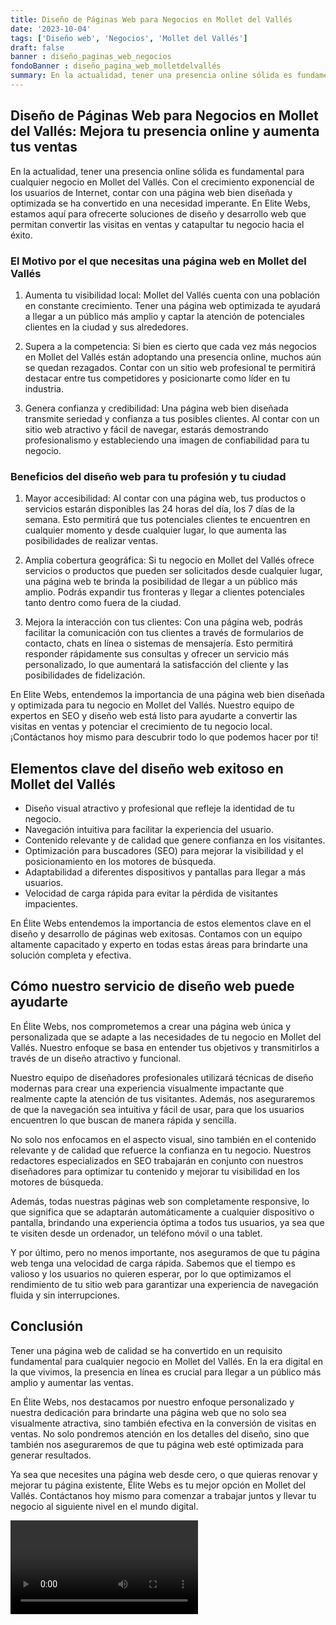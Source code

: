 ```yaml
---
title: Diseño de Páginas Web para Negocios en Mollet del Vallés
date: '2023-10-04'
tags: ['Diseño web', 'Negocios', 'Mollet del Vallés']
draft: false
banner : diseño_paginas_web_negocios
fondoBanner : diseño_pagina_web_molletdelvallés
summary: En la actualidad, tener una presencia online sólida es fundamental para cualquier negocio en Mollet del Vallés. Con el crecimiento exponencial de los usuarios de Internet, contar con una página web bien diseñada y optimizada se ha convertido en una necesidad imperante. En Elite Webs, estamos aquí para ofrecerte soluciones de diseño y desarrollo web que permitan convertir las visitas en ventas y catapultar tu negocio hacia el éxito.
---
```


## **Diseño de Páginas Web para Negocios en Mollet del Vallés: Mejora tu presencia online y aumenta tus ventas**

En la actualidad, tener una presencia online sólida es fundamental para cualquier negocio en Mollet del Vallés. Con el crecimiento exponencial de los usuarios de Internet, contar con una página web bien diseñada y optimizada se ha convertido en una necesidad imperante. En Elite Webs, estamos aquí para ofrecerte soluciones de diseño y desarrollo web que permitan convertir las visitas en ventas y catapultar tu negocio hacia el éxito.

### **El Motivo por el que necesitas una página web en Mollet del Vallés**

1. Aumenta tu visibilidad local: Mollet del Vallés cuenta con una población en constante crecimiento. Tener una página web optimizada te ayudará a llegar a un público más amplio y captar la atención de potenciales clientes en la ciudad y sus alrededores.

2. Supera a la competencia: Si bien es cierto que cada vez más negocios en Mollet del Vallés están adoptando una presencia online, muchos aún se quedan rezagados. Contar con un sitio web profesional te permitirá destacar entre tus competidores y posicionarte como líder en tu industria.

3. Genera confianza y credibilidad: Una página web bien diseñada transmite seriedad y confianza a tus posibles clientes. Al contar con un sitio web atractivo y fácil de navegar, estarás demostrando profesionalismo y estableciendo una imagen de confiabilidad para tu negocio.

### **Beneficios del diseño web para tu profesión y tu ciudad**

1. Mayor accesibilidad: Al contar con una página web, tus productos o servicios estarán disponibles las 24 horas del día, los 7 días de la semana. Esto permitirá que tus potenciales clientes te encuentren en cualquier momento y desde cualquier lugar, lo que aumenta las posibilidades de realizar ventas.

2. Amplia cobertura geográfica: Si tu negocio en Mollet del Vallés ofrece servicios o productos que pueden ser solicitados desde cualquier lugar, una página web te brinda la posibilidad de llegar a un público más amplio. Podrás expandir tus fronteras y llegar a clientes potenciales tanto dentro como fuera de la ciudad.

3. Mejora la interacción con tus clientes: Con una página web, podrás facilitar la comunicación con tus clientes a través de formularios de contacto, chats en línea o sistemas de mensajería. Esto permitirá responder rápidamente sus consultas y ofrecer un servicio más personalizado, lo que aumentará la satisfacción del cliente y las posibilidades de fidelización.

En Elite Webs, entendemos la importancia de una página web bien diseñada y optimizada para tu negocio en Mollet del Vallés. Nuestro equipo de expertos en SEO y diseño web está listo para ayudarte a convertir las visitas en ventas y potenciar el crecimiento de tu negocio local. ¡Contáctanos hoy mismo para descubrir todo lo que podemos hacer por ti!

<GifSeo />

<Cta />

## Elementos clave del diseño web exitoso en Mollet del Vallés

- Diseño visual atractivo y profesional que refleje la identidad de tu negocio.
- Navegación intuitiva para facilitar la experiencia del usuario.
- Contenido relevante y de calidad que genere confianza en los visitantes.
- Optimización para buscadores (SEO) para mejorar la visibilidad y el posicionamiento en los motores de búsqueda.
- Adaptabilidad a diferentes dispositivos y pantallas para llegar a más usuarios.
- Velocidad de carga rápida para evitar la pérdida de visitantes impacientes.

En Élite Webs entendemos la importancia de estos elementos clave en el diseño y desarrollo de páginas web exitosas. Contamos con un equipo altamente capacitado y experto en todas estas áreas para brindarte una solución completa y efectiva.

## Cómo nuestro servicio de diseño web puede ayudarte

En Élite Webs, nos comprometemos a crear una página web única y personalizada que se adapte a las necesidades de tu negocio en Mollet del Vallés. Nuestro enfoque se basa en entender tus objetivos y transmitirlos a través de un diseño atractivo y funcional.

Nuestro equipo de diseñadores profesionales utilizará técnicas de diseño modernas para crear una experiencia visualmente impactante que realmente capte la atención de tus visitantes. Además, nos aseguraremos de que la navegación sea intuitiva y fácil de usar, para que los usuarios encuentren lo que buscan de manera rápida y sencilla.

No solo nos enfocamos en el aspecto visual, sino también en el contenido relevante y de calidad que refuerce la confianza en tu negocio. Nuestros redactores especializados en SEO trabajarán en conjunto con nuestros diseñadores para optimizar tu contenido y mejorar tu visibilidad en los motores de búsqueda.

Además, todas nuestras páginas web son completamente responsive, lo que significa que se adaptarán automáticamente a cualquier dispositivo o pantalla, brindando una experiencia óptima a todos tus usuarios, ya sea que te visiten desde un ordenador, un teléfono móvil o una tablet.

Y por último, pero no menos importante, nos aseguramos de que tu página web tenga una velocidad de carga rápida. Sabemos que el tiempo es valioso y los usuarios no quieren esperar, por lo que optimizamos el rendimiento de tu sitio web para garantizar una experiencia de navegación fluida y sin interrupciones.

## Conclusión

Tener una página web de calidad se ha convertido en un requisito fundamental para cualquier negocio en Mollet del Vallés. En la era digital en la que vivimos, la presencia en línea es crucial para llegar a un público más amplio y aumentar las ventas.

En Élite Webs, nos destacamos por nuestro enfoque personalizado y nuestra dedicación para brindarte una página web que no solo sea visualmente atractiva, sino también efectiva en la conversión de visitas en ventas. No solo pondremos atención en los detalles del diseño, sino que también nos aseguraremos de que tu página web esté optimizada para generar resultados.

Ya sea que necesites una página web desde cero, o que quieras renovar y mejorar tu página existente, Élite Webs es tu mejor opción en Mollet del Vallés. Contáctanos hoy mismo para comenzar a trabajar juntos y llevar tu negocio al siguiente nivel en el mundo digital.

<Video />

<CtaBot job='Negocios' city='Mollet del Vallés'/>

<Gmaps query='Mollet del Vallés+españa+maps' />